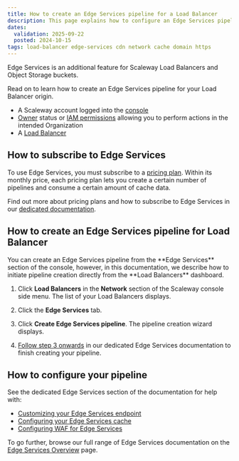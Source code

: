 ```yaml
---
title: How to create an Edge Services pipeline for a Load Balancer
description: This page explains how to configure an Edge Services pipeline on your Load Balancer, enabling a caching service for faster and more efficient delivery.
dates:
  validation: 2025-09-22
  posted: 2024-10-15
tags: load-balancer edge-services cdn network cache domain https
---
```




Edge Services is an additional feature for Scaleway Load Balancers and Object Storage buckets.

<EdgeServicesLbBenefits />

Read on to learn how to create an Edge Services pipeline for your Load Balancer origin.

<Requirements />

- A Scaleway account logged into the [console](https://console.scaleway.com)
- [Owner](/iam/concepts/#owner) status or [IAM permissions](/iam/concepts/#permission) allowing you to perform actions in the intended Organization
- A [Load Balancer](/object-storage/how-to/create-a-bucket/)

## How to subscribe to Edge Services

To use Edge Services, you must subscribe to a [pricing plan](https://www.scaleway.com/en/pricing/network/#edge-services). Within its monthly price, each pricing plan lets you create a certain number of pipelines and consume a certain amount of cache data.

Find out more about pricing plans and how to subscribe to Edge Services in our [dedicated documentation](/edge-services/how-to/subscribe-edge-services/).

## How to create an Edge Services pipeline for Load Balancer

<Message type="tip">
You can create an Edge Services pipeline from the **Edge Services** section of the console, however, in this documentation, we describe how to initiate pipeline creation directly from the **Load Balancers** dashboard.
</Message>

1. Click **Load Balancers** in the **Network** section of the Scaleway console side menu. The list of your Load Balancers displays.

2. Click the **Edge Services** tab.

3. Click **Create Edge Services pipeline**. The pipeline creation wizard displays.

    <Lightbox image={image} alt="A screenshot of the Create Edge Services Pipeline wizard in the Scaleway console. The steps shown are 1: Configure Origin, 2: Define protocol and origin host, and 3: Choose a name" />

4. [Follow step 3 onwards](/edge-services/how-to/create-pipeline-lb/#how-to-create-an-edge-services-pipeline-for-load-balancer) in our dedicated Edge Services documentation to finish creating your pipeline.

## How to configure your pipeline

See the dedicated Edge Services section of the documentation for help with:

- [Customizing your Edge Services endpoint](/edge-services/how-to/configure-custom-domain/)
- [Configuring your Edge Services cache](/edge-services/how-to/configure-cache/)
- [Configuring WAF for Edge Services](/edge-services/how-to/configure-waf/)

To go further, browse our full range of Edge Services documentation on the [Edge Services Overview](/edge-services/) page.
